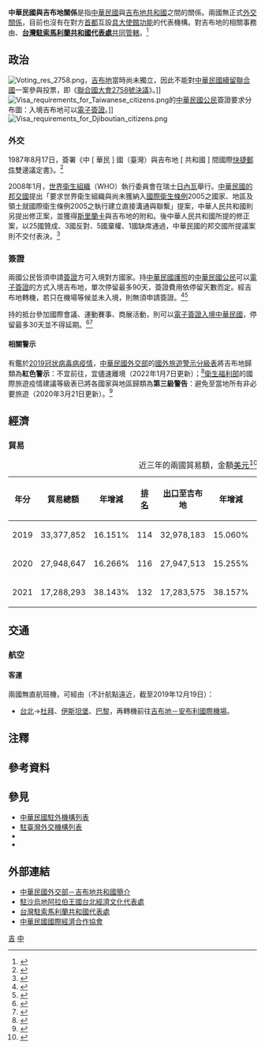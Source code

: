 {{noteTA
|G1=Medicine
|1=zh-hans:台; zh-hant:臺;
|2=zh-hans:沙特阿拉伯; zh-hant:沙地阿拉伯; zh-tw:沙烏地阿拉伯;
|3=zh-hant:杜拜; zh-cn:迪拜; zh-sg:杜拜;
|4=zh-hant:伊斯坦堡; zh-cn:伊斯坦布尔; zh-sg:伊斯坦堡;
}}

{{not|中國－吉布提關係}}
{{Dablink|關於中華民國與「吉」字國家的外交關係，詳見'''[[中吉關係|中吉關係 (消歧義)]]'''。}}

{{Infobox Bilateral relations|中華民國與吉布地|ROC|DJI|filetype=png}}

'''中華民國與吉布地關係'''是指[[中華民國|中華民國]]與[[吉布地共和國|吉布地共和國]]之間的關係。兩國無正式[[外交#外交上的承認|外交關係]]，目前也沒有在對方[[首都|首都]]互設[[實質大使館|具大使館功能]]的代表機構。對吉布地的相關事務由'''{{link-en|駐沙烏地阿拉伯王國台北經濟文化代表處|Taipei Economic and Cultural Representative Office in the Kingdom of Saudi Arabia}}'''、'''[[台灣駐索馬利蘭共和國代表處|台灣駐索馬利蘭共和國代表處]]'''[[兼轄|共同管轄]]。<ref>{{Cite web |url = https://www.boca.gov.tw/sp-foof-countrycp-03-191-a2058-03-1.html |title = 駐館位置及聯絡方式 |publisher = [[中華民國外交部|中華民國外交部]] [[外交部領事事務局|領事事務局]] |access-date = 2017-12-23 |archive-date = 2017-12-24 |archive-url = https://web.archive.org/web/20171224042310/https://www.boca.gov.tw/sp-foof-countrycp-03-191-a2058-03-1.html }}</ref>

==政治==
[[File:Voting_res_2758.png|thumb]]，[[吉布地|吉布地]]當時尚未獨立，因此不能對[[中國與聯合國#代表權問題|中華民國續留聯合國]]一案參與投票，即《[[聯合國大會2758號決議|聯合國大會2758號決議]]》。]]
[[File:Visa_requirements_for_Taiwanese_citizens.png|thumb]]的[[中華民國國民|中華民國公民]]簽證要求分布圖：入境吉布地可以[[簽證#电子签证|電子簽證]]。]]
[[File:Visa_requirements_for_Djiboutian_citizens.png|thumb]]
===外交===
{{see also|中華民國外交|{{link-en|吉布地外交|Foreign relations of Djibouti}}}}
1987年8月17日，簽署《中 [ 華民 ] 國（臺灣）與吉布地 [ 共和國 ] 間國際[[特快专递|快捷郵件]]雙邊議定書》。<ref>{{Cite web |url = https://no06.mofa.gov.tw/mofatreatys/Result.aspx?tysubject_c=&tysubject_e=&tysubject_o=&tycountry_c=%e5%90%89%e5%b8%83%e5%9c%b0&tycountry_e=%e5%90%89%e5%b8%83%e5%9c%b0&tyeffectivedate=&tyeffectivedateE=&tysigneddate=&tysigneddateE=&start=Y&tykeyword=&Order=Signing&tyclass= |title = 條約協定查詢系統 |publisher = 中華民國外交部}}</ref>

2008年1月，[[世界衛生組織|世界衛生組織]]（WHO）執行委員會在瑞士[[日內瓦|日內瓦]]舉行。[[中華民國外交#邦交國|中華民國的邦交國]]提出「要求世界衛生組織與尚未獲納入[[國際衛生條例|國際衛生條例]]2005之國家、地區及領土就國際衛生條例2005之執行建立直接溝通與聯繫」提案，中華人民共和國則另提出修正案，並獲得[[斯里蘭卡|斯里蘭卡]]與吉布地的附和。後中華人民共和國所提的修正案，以25國贊成、3國反對、5國棄權、1國缺席通過，中華民國的邦交國所提議案則不交付表決。<ref>{{Cite web |url = https://www.mofa.gov.tw/News_Content_M_2.aspx?n=FAEEE2F9798A98FD&sms=6DC19D8F09484C89&s=BD57962CC418B65D |author = 公眾外交協調會 |date = 2008年1月24日 |title = 外交部感謝巴拉圭等友邦在WHO第122屆執委會議為我執言 |publisher = 中華民國外交部 |accessdate = 2019年7月23日 |archive-date = 2019年9月22日 |archive-url = https://web.archive.org/web/20190922120055/https://www.mofa.gov.tw/News_Content_M_2.aspx?n=FAEEE2F9798A98FD&sms=6DC19D8F09484C89&s=BD57962CC418B65D |dead-url = no }}</ref>

===簽證===
{{see also|中華民國簽證政策|中華民國公民簽證要求}}
{{see also|吉布提簽證政策|{{link-en|吉布地公民簽證要求|Visa requirements for Djiboutian citizens}}}}
兩國公民皆須申請[[簽證|簽證]]方可入境對方國家。持[[中華民國護照|中華民國護照]]的[[中華民國國民|中華民國公民]]可以[[簽證#电子签证|電子簽證]]的方式入境吉布地，單次停留最多90天，簽證費用依停留天數而定。經吉布地轉機，若只在機場等候並未入境，則無須申請簽證。<ref>{{Cite web |url = https://www.boca.gov.tw/sp-foof-countrycp-03-191-a2058-02-1.html |title = 簽證及入境須知 |publisher = 外交部領事事務局 |access-date = 2017-12-23 |archive-date = 2017-12-24 |archive-url = https://web.archive.org/web/20171224042339/https://www.boca.gov.tw/sp-foof-countrycp-03-191-a2058-02-1.html }}</ref><ref>{{Cite web |url = https://www.mofa.gov.tw/ElectronicVisa.aspx?n=547&AreaSN=2 |title = 電子簽證資訊 |publisher = 中華民國外交部 |access-date = 2021-03-15 |archive-date = 2022-03-02 |archive-url = https://web.archive.org/web/20220302060306/https://www.mofa.gov.tw/ElectronicVisa.aspx?n=547&AreaSN=2 }}</ref>

持{{link-en|吉布地護照|Djibouti passport}}的{{link-en|吉布地人口|Demographics of Djibouti|吉布地公民}}抵台參加國際會議、運動賽事、商展活動，則可以[[中華民國簽證政策#电子签证|電子簽證入境中華民國]]，停留最多30天並不得延期。<ref>{{Cite web |url = https://www.boca.gov.tw/cp-228-4488-8208a-1.html |title = 誰具備申請電子簽證的資格? |publisher = 外交部領事事務局 |access-date = 2018-12-15 |archive-date = 2018-12-09 |archive-url = https://web.archive.org/web/20181209124657/https://www.boca.gov.tw/cp-228-4488-8208a-1.html }}</ref><ref>{{Cite web|url = https://www.boca.gov.tw/cp-215-643-5e740-1.html|title = 我的電子簽證效期多久？|publisher = 外交部領事事務局|access-date = 2018-03-31|archive-date = 2018-03-27|archive-url = https://web.archive.org/web/20180327023606/https://www.boca.gov.tw/cp-215-643-5e740-1.html}}</ref>

====相關警示====
有鑑於[[2019冠状病毒病疫情|2019冠状病毒病疫情]]，[[中華民國外交部|中華民國外交部]]的[[國外旅遊警示分級表|國外旅遊警示分級表]]將吉布地歸類為'''紅色警示'''：不宜前往，宜儘速離境（2022年1月7日更新）；<ref>{{Cite web |url = https://www.boca.gov.tw/sp-trwa-list-1.html |title = 國外旅遊警示分級表 |publisher = 外交部領事事務局 |access-date = 2022-01-30 |archive-date = 2020-02-08 |archive-url = https://web.archive.org/web/20200208022958/https://www.boca.gov.tw/sp-trwa-list-1.html }}</ref>[[中華民國衛生福利部|衛生福利部]]的國際旅遊疫情建議等級表已將各國家與地區歸類為'''第三級警告'''：避免至當地所有非必要旅遊（2020年3月21日更新）。<ref>{{Cite web |url = https://www.cdc.gov.tw/CountryEpidLevel/GetPrescription/608?uacid=429 |title = 國際旅遊疫情建議等級 |publisher = [[中華民國衛生福利部|中華民國衛生福利部]]}}</ref>

==經濟==
{{see also|臺灣經濟|{{link-en|吉布地經濟|Economy of Djibouti}}}}
===貿易===
{|class=wikitable
|+近三年的兩國貿易額，金額[[美元|美元]]<ref>{{Cite web |url = https://cuswebo.trade.gov.tw/ |title = 中華民國進出口貿易統計 |publisher = [[中華民國經濟部|中華民國經濟部]] [[經濟部國際貿易局|國際貿易局]] |access-date = 2021-05-09 |archive-date = 2016-03-09 |archive-url = https://web.archive.org/web/20160309193715/http://cus93.trade.gov.tw/FSCI/ }}</ref>
!年分!!貿易總額!!年增減!![[世界政區索引|排名]]!![[出口贸易|出口]]至吉布地!!年增減!!排名!!自吉布地[[进口贸易|進口]]!!年增減!!排名
|-
| 2019 || 33,377,852 || {{increase}}16.151% || 114 || 32,978,183 || {{increase}}15.060% || 96 || 399,669 || {{increase}}434.074% || 173
|-
| 2020 || 27,948,647 || {{decrease}}16.266% || 116 || 27,947,513 || {{decrease}}15.255% || 94 || 1,134 || {{decrease}}99.716% || 222
|-
| 2021 || 17,288,293 || {{decrease}}38.143% || 132 || 17,283,575 || {{decrease}}38.157% || 109 || 4,718 || {{increase}}316.049% || 214
|}

==交通==
{{see also|臺灣交通|{{link-en|吉布地交通|Transport in Djibouti}}}}
===航空===
<!-- 參考自中文、英文維基相關條目 -->
====客運====
兩國無直航班機，可經由（不計航點遠近，截至2019年12月19日{{noteTag|有鑑於[[2019冠状病毒病疫情|2019冠状病毒病疫情]]影響，暫停更新。}}）：

*[[臺灣桃園國際機場|台北]]→[[杜拜國際機場|杜拜]]、[[伊斯坦堡機場|伊斯坦堡]]、[[戴高樂國際機場|巴黎]]，再轉機前往[[吉布地－安布利國際機場|吉布地－安布利國際機場]]。

==注釋==
{{noteFoot}}

==參考資料==
{{reflist|2}}

==參見==
{{Portal box|國際關係|中華民國|吉布地|非洲|image2=Flag of the Republic of China.svg|image3=Flag of Djibouti.svg}}
*[[中華民國駐外機構列表|中華民國駐外機構列表]]
*[[駐臺灣外交機構列表|駐臺灣外交機構列表]]
*{{link-en|吉布地駐外機構列表|List of diplomatic missions of Djibouti}}
*{{link-en|駐吉布地外交機構列表|List of diplomatic missions in Djibouti}}

==外部連結==
*[https://www.mofa.gov.tw/CountryInfo.aspx?CASN=2&n=163&sms=33&s=1 中華民國外交部－吉布地共和國簡介]
*[http://www.taiwanembassy.org/SA/mp.asp?mp=241 駐沙烏地阿拉伯王國台北經濟文化代表處]
*[https://www.roc-taiwan.org/smd/index.html 台灣駐索馬利蘭共和國代表處]
*[http://www.cieca.org.tw/style/frame/m9/faq.asp?lang=1&customer_id=2998&content_set=color_1&name_id=151617&Directory_ID=3223 中華民國國際經濟合作協會]

{{中華民國外交}}
{{吉布提外交}}

[[Category:中華民國雙邊關係|吉]]
[[Category:吉布提雙邊關係|中]]
